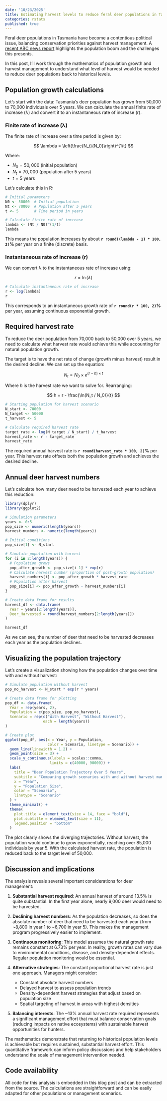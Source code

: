 ```yaml
---
date: '10/23/2025'
title: Estimating harvest levels to reduce feral deer populations in Tasmania
categories: rstats
published: true
---
```


Feral deer populations in Tasmania have become a contentious political issue, balancing conservation priorities against harvest management. A [recent ABC news report](https://www.abc.net.au/news/2025-10-02/tas-new-feral-deer-survey-shows-population-boom/105843366) highlights the population boom and the challenges this presents.

In this post, I'll work through the mathematics of population growth and harvest management to understand what level of harvest would be needed to reduce deer populations back to historical levels.

## Population growth calculations

Let's start with the data: Tasmania's deer population has grown from 50,000 to 70,000 individuals over 5 years. We can calculate the annual finite rate of increase (λ) and convert it to an instantaneous rate of increase (r).

### Finite rate of increase (λ)

The finite rate of increase over a time period is given by:

$$ \lambda = \left(\frac{N_t}{N_0}\right)^{1/t} $$

Where:

- $N_0 = 50,000$ (initial population)
- $N_t = 70,000$ (population after 5 years)
- $t = 5$ years

Let's calculate this in R:

```r
# Initial parameters
N0 <- 50000  # Initial population
Nt <- 70000  # Population after 5 years
t <- 5       # Time period in years

# Calculate finite rate of increase
lambda <- (Nt / N0)^(1/t)
lambda
```

This means the population increases by about **`r round((lambda - 1) * 100, 2)`%** per year on a finite (discrete) basis.

### Instantaneous rate of increase (r)

We can convert λ to the instantaneous rate of increase using:

$$ r = \ln(\lambda) $$

```r
# Calculate instantaneous rate of increase
r <- log(lambda)
r
```

This corresponds to an instantaneous growth rate of **`r round(r * 100, 2)`%** per year, assuming continuous exponential growth.

## Required harvest rate

To reduce the deer population from 70,000 back to 50,000 over 5 years, we need to calculate what harvest rate would achieve this while accounting for natural population growth.

The target is to have the net rate of change (growth minus harvest) result in the desired decline. We can set up the equation:

$$ N_t = N_0 \times e^{(r - h) \times t} $$

Where $h$ is the harvest rate we want to solve for. Rearranging:

$$ h = r - \frac{\ln(N_t / N_0)}{t} $$

```r
# Starting population for harvest scenario
N_start <- 70000
N_target <- 50000
t_harvest <- 5

# Calculate required harvest rate
target_rate <- log(N_target / N_start) / t_harvest
harvest_rate <- r - target_rate
harvest_rate
```

The required annual harvest rate is **`r round(harvest_rate * 100, 2)`%** per year. This harvest rate offsets both the population growth and achieves the desired decline.

## Annual deer harvest numbers

Let's calculate how many deer need to be harvested each year to achieve this reduction:

```r
library(dplyr)
library(ggplot2)

# Simulation parameters
years <- 0:5
pop_size <- numeric(length(years))
harvest_numbers <- numeric(length(years))

# Initial conditions
pop_size[1] <- N_start

# Simulate population with harvest
for (i in 2:length(years)) {
  # Population grows
  pop_after_growth <- pop_size[i-1] * exp(r)
  # Calculate harvest number (proportion of post-growth population)
  harvest_numbers[i] <- pop_after_growth * harvest_rate
  # Population after harvest
  pop_size[i] <- pop_after_growth - harvest_numbers[i]
}

# Create data frame for results
harvest_df <- data.frame(
  Year = years[2:length(years)],
  Deer_Harvested = round(harvest_numbers[2:length(years)])
)

harvest_df
```

As we can see, the number of deer that need to be harvested decreases each year as the population declines.

## Visualizing the population trajectory

Let's create a visualization showing how the population changes over time with and without harvest:

```r
# Simulate population without harvest
pop_no_harvest <- N_start * exp(r * years)

# Create data frame for plotting
pop_df <- data.frame(
  Year = rep(years, 2),
  Population = c(pop_size, pop_no_harvest),
  Scenario = rep(c("With Harvest", "Without Harvest"), 
                 each = length(years))
)

# Create plot
ggplot(pop_df, aes(x = Year, y = Population, 
                   color = Scenario, linetype = Scenario)) +
  geom_line(linewidth = 1.2) +
  geom_point(size = 3) +
  scale_y_continuous(labels = scales::comma, 
                    limits = c(40000, 90000)) +
  labs(
    title = "Deer Population Trajectory Over 5 Years",
    subtitle = "Comparing growth scenarios with and without harvest management",
    x = "Year",
    y = "Population Size",
    color = "Scenario",
    linetype = "Scenario"
  ) +
  theme_minimal() +
  theme(
    plot.title = element_text(size = 14, face = "bold"),
    plot.subtitle = element_text(size = 11),
    legend.position = "bottom"
  )
```

The plot clearly shows the diverging trajectories. Without harvest, the population would continue to grow exponentially, reaching over 85,000 individuals by year 5. With the calculated harvest rate, the population is reduced back to the target level of 50,000.

## Discussion and implications

The analysis reveals several important considerations for deer management:

1. **Substantial harvest required**: An annual harvest of around 13.5% is quite substantial. In the first year alone, nearly 9,000 deer would need to be harvested.

2. **Declining harvest numbers**: As the population decreases, so does the absolute number of deer that need to be harvested each year (from ~8,800 in year 1 to ~6,700 in year 5). This makes the management program progressively easier to implement.

3. **Continuous monitoring**: This model assumes the natural growth rate remains constant at 6.73% per year. In reality, growth rates can vary due to environmental conditions, disease, and density-dependent effects. Regular population monitoring would be essential.

4. **Alternative strategies**: The constant proportional harvest rate is just one approach. Managers might consider:
   - Constant absolute harvest numbers
   - Delayed harvest to assess population trends
   - Density-dependent harvest strategies that adjust based on population size
   - Spatial targeting of harvest in areas with highest densities

5. **Balancing interests**: The ~13% annual harvest rate required represents a significant management effort that must balance conservation goals (reducing impacts on native ecosystems) with sustainable harvest opportunities for hunters.

The mathematics demonstrate that returning to historical population levels is achievable but requires sustained, substantial harvest effort. This quantitative framework can inform policy discussions and help stakeholders understand the scale of management intervention needed.

## Code availability

All code for this analysis is embedded in this blog post and can be extracted from the source. The calculations are straightforward and can be easily adapted for other populations or management scenarios.
